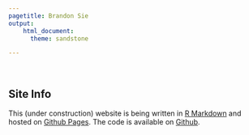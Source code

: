 ```yaml
---
pagetitle: Brandon Sie
output:
    html_document:
      theme: sandstone

---
```


<br>

## Site Info

This (under construction) website is being written in 
[R Markdown](https://rmarkdown.rstudio.com/) 
and hosted on [Github Pages](https://pages.github.com/). The code is available 
on [Github](https://github.com/brandonsie/brandonsie.github.io). 

